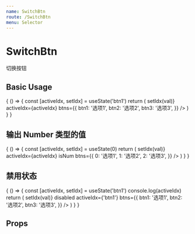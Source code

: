 ```yaml
---
name: SwitchBtn
route: /SwitchBtn
menu: Selector
---
```



# SwitchBtn

切换按钮

## Basic Usage

<Playground>
  {
    () => {
      const [activeIdx, setIdx] = useState('btn1')
      return (
        <SwitchBtn
          onSwitch={val => setIdx(val)}
          activeIdx={activeIdx}
          btns={{
            btn1: '选项1',
            btn2: '选项2',
            btn3: '选项3',
          }} />
      )
    }
  }
</Playground>

## 输出 Number 类型的值

<Playground>
  {
    () => {
      const [activeIdx, setIdx] = useState(0)
      return (
        <SwitchBtn
          onSwitch={val => setIdx(val)}
          activeIdx={activeIdx}
          isNum
          btns={{
            0: '选项1',
            1: '选项2',
            2: '选项3',
          }} />
      )
    }
  }
</Playground>

## 禁用状态

<Playground>
  {
    () => {
      const [activeIdx, setIdx] = useState('btn1')
      console.log(activeIdx)
      return (
        <SwitchBtn
          onSwitch={val => setIdx(val)}
          disabled
          activeIdx={'btn1'}
          btns={{
            btn1: '选项1',
            btn2: '选项2',
            btn3: '选项3',
          }} />
      )
    }
  }
</Playground>

## Props

<Props of={SwitchBtn} />
